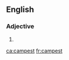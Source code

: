 ==English==

===Adjective===
{{head|en}}

# {{en-superlative of|camp}}

[[ca:campest]]
[[fr:campest]]